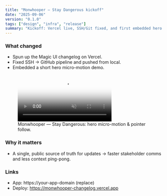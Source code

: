 ```yaml
---
title: "Monwhooper — Stay Dangerous kickoff"
date: "2025-09-06"
version: "0.1.0"
tags: ["design", "infra", "release"]
summary: "Kickoff: Vercel live, SSH/Git fixed, and first embedded hero micro-motion."
---
```


### What changed
- Spun up the Magic UI changelog on Vercel.
- Fixed SSH → GitHub pipeline and pushed from local.
- Embedded a short hero micro-motion demo.

<figure className="my-6">
  <video
    className="w-full rounded-2xl ring-1 ring-white/10 shadow-lg"
    controls
    playsInline
    muted
    autoPlay
    loop
    preload="metadata"
    // poster="/staydangerous-poster.jpg"
  >
    {/* Add a .webm later for better compression */}
    {/* <source src="/staydangerous.webm" type="video/webm" /> */}
    <source src="/staydangerous.mp4" type="video/mp4" />
  </video>
  <figcaption className="mt-2 text-sm text-zinc-400">
    Monwhooper — Stay Dangerous: hero micro-motion & pointer follow.
  </figcaption>
</figure>

### Why it matters
- A single, public source of truth for updates → faster stakeholder comms and less context ping-pong.

### Links
- App: https://your-app-domain (replace)
- Deploy: https://monwhooper-changelog.vercel.app
